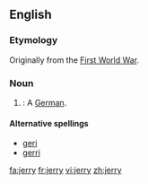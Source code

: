 ==English==

===Etymology===
Originally from the [[First World War]].

===Noun===
{{en-noun|jerries}}

# {{derogatory}} {{slang}}: A [[German]].

====Alternative spellings====
*[[geri]]
*[[gerri]]

[[fa:jerry]]
[[fr:jerry]]
[[vi:jerry]]
[[zh:jerry]]